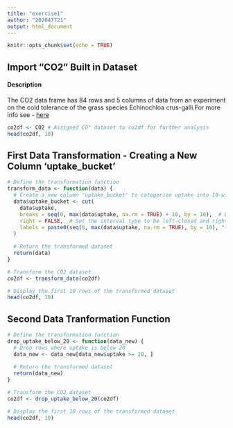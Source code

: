```yaml
---
title: "exercise1"
author: "202047721"
output: html_document
---
```


```r
knitr::opts_chunk$set(echo = TRUE)
```

## Import "CO2" Built in Dataset

#### Description

The CO2 data frame has 84 rows and 5 columns of data from an experiment on the cold tolerance of the grass species Echinochloa crus-galli.For more info see - [here](https://stat.ethz.ch/R-manual/R-devel/library/datasets/html/zCO2.html)

```r
co2df <- CO2 # Assigned CO" dataset to co2df for further analysis
head(co2df, 10)
```

## First Data Transformation - Creating a New Column 'uptake_bucket'

```r
# Define the transformation function
transform_data <- function(data) {
  # Create a new column 'uptake_bucket' to categorize uptake into 10-wide buckets (0-9, 10-19, etc.)
  data$uptake_bucket <- cut(  
    data$uptake,
    breaks = seq(0, max(data$uptake, na.rm = TRUE) + 10, by = 10),  # Define the breakpoints for the buckets
    right = FALSE,  # Set the interval type to be left-closed and right-open
    labels = paste0(seq(0, max(data$uptake, na.rm = TRUE), by = 10), "-", seq(10, max(data$uptake, na.rm = TRUE) + 10, by = 10) - 1) # Define the labels for the buckets
  )
  
  # Return the transformed dataset
  return(data)
}

# Transform the CO2 dataset
co2df <- transform_data(co2df)

# Display the first 10 rows of the transformed dataset
head(co2df, 10)
```

## Second Data Tranformation Function

```r
# Define the transformation function
drop_uptake_below_20 <- function(data_new) {
  # Drop rows where uptake is below 20
  data_new <- data_new[data_new$uptake >= 20, ]
  
  # Return the transformed dataset
  return(data_new)
}

# Transform the CO2 dataset
co2df <- drop_uptake_below_20(co2df)

# Display the first 10 rows of the transformed dataset
head(co2df, 10)

```



